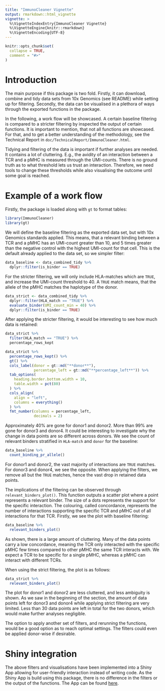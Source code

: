 ```yaml
---
title: "ImmunoCleaner Vignette"
output: rmarkdown::html_vignette
vignette: >
  %\VignetteIndexEntry{ImmunoCleaner Vignette}
  %\VignetteEngine{knitr::rmarkdown}
  %\VignetteEncoding{UTF-8}
---
```


```r
knitr::opts_chunk$set(
  collapse = TRUE,
  comment = "#>"
)
```


# Introduction

The main purpose if this package is two fold. Firstly, it can download, combine and tidy data sets from 10x Genomics (see README) while setting up for filtering. Secondly, the data can be visualised in a plethora of ways through the exported functions in the package.

In the following, a work flow will be showcased. A certain baseline filtering is compared to a stricter filtering by inspected the output of certain functions. It is important to mention, that not all functions are showcased. For that, and to get a better understanding of the methodology, see the Technical Report in `doc/TechnicalReport/ImmunoCleaner.html`.

Tidying and filtering of the data is important if further analyses are needed. It contains a lot of cluttering. E.g., the avidity of an interaction between a TCR and a pMHC is measured through the UMI-counts. There is no ground truth as to what threshold lets us trust an interaction. Therefore, we need tools to change these thresholds while also visualising the outcome until some goal is reached.

# Example of a work flow

Firstly, the package is loaded along with `gt` to format tables:

```r
library(ImmunoCleaner)
library(gt)
```

We will define the baseline filtering as the exported data set, but with 10x Genomics standards applied. This means, that a relevant binding between a TCR and a pMHC has an UMI-count greater than 10, and 5 times greater than the negative control with the highest UMI-count for that cell. This is the default already applied to the data set, so we simpler filter:

```r
data_baseline <- data_combined_tidy %>% 
  dplyr::filter(is_binder == TRUE)
```

For the stricter filtering, we will only include HLA-matches which are `TRUE`, and increase the UMI-count threshold to 40. A `TRUE` match means, that the allele of the pMHC matches the haplotype of the donor.

```r
data_strict <- data_combined_tidy %>% 
  dplyr::filter(HLA_match == "TRUE") %>% 
  evaluate_binder(UMI_count_min = 40) %>% 
  dplyr::filter(is_binder == TRUE)
```

After applying the stricter filtering, it would be interesting to see how much data is retained:

```r
data_strict %>%
  filter(HLA_match == "TRUE") %>% 
  percentage_rows_kept
```

```r
data_strict %>%
  percentage_rows_kept() %>% 
  gt() %>%
  cols_label(donor = gt::md("**donor**"),
             percentage_left = gt::md("**percentage_left**")) %>% 
  tab_options(
    heading.border.bottom.width = 10,
    table.width = pct(80)
  ) %>% 
  cols_align(
    align = "left",
    columns = everything()
  ) %>%
  fmt_number(columns = percentage_left,
             decimals = 2)
```

Approximately 40% are gone for donor1 and donor2. More than 99% are gone for donor3 and donor4.
It could be interesting to investigate why the change in data points are so different across donors. We see the count of relevant binders stratified in `HLA-match` and `donor` for the baseline:

```r
data_baseline %>% 
  count_binding_pr_allele()
```
For donor1 and donor2, the vast majority of interactions are `TRUE` matches. For donor3 and donor4, we see the opposite. When applying the filters, we remove all but the `TRUE` matches, hence the vast drop in retained data points.

The implications of the filtering can be observed through `relevant_binders_plot()`. This function outputs a scatter plot where a point represents a relevant binder. The size of a dots represents the support for the specific interaction. The colouring, called concordance, represents the number of interactions supporting the specific TCR and pMHC out of all interactions for that TCR. Firstly, we see the plot with baseline filtering:

```r
data_baseline %>% 
  relevant_binders_plot()
```

As shown, there is a large amount of cluttering. Many of the data points carry a low concordance, meaning the TCR only interacted with the specific pMHC few times compared to other pMHC the same TCR interacts with. We expect a TCR to be specific for a single pMHC, whereas a pMHC can interact with different TCRs.

When using the strict filtering, the plot is as follows:

```r
data_strict %>% 
  relevant_binders_plot()
```

The plot for donor1 and donor2 are less cluttered, and less ambiguity is shown. As we saw in the beginning of the section, the amount of data points left for donor3 and donor4 while applying strict filtering are very limited. Less than 30 data points are left in total for the two donors, which would make further analyses negligible.

The option to apply another set of filters, and rerunning the functions, would be a good option as to reach optimal settings. The filters could even be applied donor-wise if desirable.

# Shiny integration

The above filters and visualisations have been implemented into a Shiny App allowing for user-friendly interaction instead of writing code. As the Shiny App is build using this package, there is no difference in the filters or the output of the functions. The App can be found [here](https://github.com/WilliamH-R/ImmunoViz).
